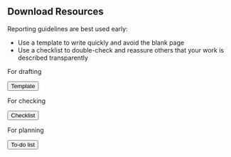 ## Download Resources

Reporting guidelines are best used early:

* Use a template to write quickly and avoid the blank page
* Use a checklist to double-check and reassure others that your work is described transparently

::: {.grid}

::: { .g-col-12 .g-col-md-4}
::: {.download-text}
For drafting
:::
<a href="./ID_template.docx"><button type="button" class="btn btn-primary btn-lg width-100">Template</button></a>
:::

::: { .g-col-12 .g-col-md-4}
::: {.download-text}
For checking
:::
<a href="./ID_checklist.docx"><button type="button" class="btn btn-primary btn-lg width-100">Checklist</button></a>
:::

::: { .g-col-12 .g-col-md-4}
::: {.download-text}
For planning
:::
<a href="./ID_todo_list.docx"><button type="button" class="btn btn-primary btn-lg width-100">To-do list</button></a>
:::

:::